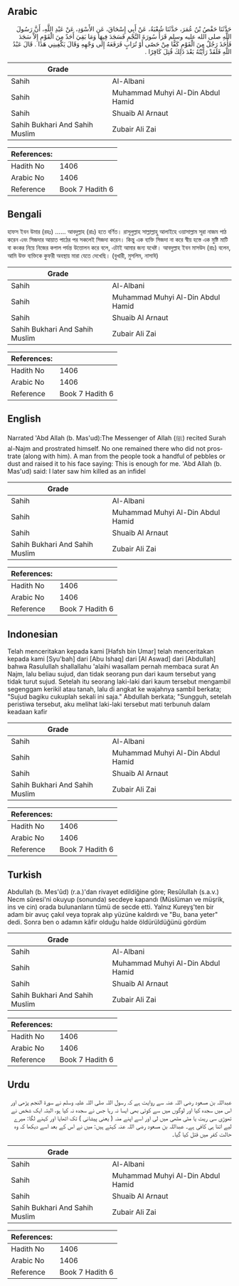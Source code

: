 ## Arabic


<div dir="rtl" lang="ar" style={{fontSize:'larger',backgroundColor:'#f8f9fa',padding:20}}>
حَدَّثَنَا حَفْصُ بْنُ عُمَرَ، حَدَّثَنَا شُعْبَةُ، عَنْ أَبِي إِسْحَاقَ، عَنِ الأَسْوَدِ، عَنْ عَبْدِ اللَّهِ، أَنَّ رَسُولَ اللَّهِ صلى الله عليه وسلم قَرَأَ سُورَةَ النَّجْمِ فَسَجَدَ فِيهَا وَمَا بَقِيَ أَحَدٌ مِنَ الْقَوْمِ إِلاَّ سَجَدَ فَأَخَذَ رَجُلٌ مِنَ الْقَوْمِ كَفًّا مِنْ حَصًى أَوْ تُرَابٍ فَرَفَعَهُ إِلَى وَجْهِهِ وَقَالَ يَكْفِينِي هَذَا ‏.‏ قَالَ عَبْدُ اللَّهِ فَلَقَدْ رَأَيْتُهُ بَعْدَ ذَلِكَ قُتِلَ كَافِرًا ‏.‏
</div>
<div style={{backgroundColor:'#f8f9fa',padding:20, marginBottom: 10}}><table> <thead> <tr> <th>Grade</th> <th></th> </tr> </thead> <tbody> <tr><td>Sahih</td><td>Al-Albani</td></tr><tr><td>Sahih</td><td>Muhammad Muhyi Al-Din Abdul Hamid</td></tr><tr><td>Sahih</td><td>Shuaib Al Arnaut</td></tr><tr><td>Sahih Bukhari And Sahih Muslim</td><td>Zubair Ali Zai</td></tr></tbody></table><table> <thead> <tr> <th>References:</th> <th></th> </tr> </thead> <tbody><tr><td>Hadith No</td><td>1406</td></tr><tr><td>Arabic No</td><td>1406</td></tr><tr><td>Reference</td><td>Book 7 Hadith 6</td></tr></tbody></table></div>

## Bengali


<div dir="ltr" lang="bn" style={{fontSize:'larger',backgroundColor:'#f8f9fa',padding:20}}>
হাফস ইবন উমার (রহঃ) ...... আবদুল্লাহ (রাঃ) হতে বর্ণিত। রাসূলুল্লাহ সাল্লাল্লাহু আলাইহে ওয়াসাল্লাম সূরা নাজম পাঠ করেন এবং সিজদার আয়াত পাঠের পর সকলেই সিজদা করেন। কিন্তু এক ব্যক্তি সিজদা না করে স্বীয় হস্তে এক মুষ্টি মাটি বা কংকর নিয়ে নিজের কপাল পর্যন্ত উত্তোলন করে বলে, এটাই আমার জন্য যথেষ্ট। আবদুল্লাহ ইবন মাসউদ (রাঃ) বলেন, আমি উক্ত ব্যক্তিকে কুফরী অবস্থায় মারা যেতে দেখেছি। (বুখারী, মুসলিম, নাসাঈ)
</div>
<div style={{backgroundColor:'#f8f9fa',padding:20, marginBottom: 10}}><table> <thead> <tr> <th>Grade</th> <th></th> </tr> </thead> <tbody> <tr><td>Sahih</td><td>Al-Albani</td></tr><tr><td>Sahih</td><td>Muhammad Muhyi Al-Din Abdul Hamid</td></tr><tr><td>Sahih</td><td>Shuaib Al Arnaut</td></tr><tr><td>Sahih Bukhari And Sahih Muslim</td><td>Zubair Ali Zai</td></tr></tbody></table><table> <thead> <tr> <th>References:</th> <th></th> </tr> </thead> <tbody><tr><td>Hadith No</td><td>1406</td></tr><tr><td>Arabic No</td><td>1406</td></tr><tr><td>Reference</td><td>Book 7 Hadith 6</td></tr></tbody></table></div>

## English


<div dir="ltr" lang="en" style={{fontSize:'larger',backgroundColor:'#f8f9fa',padding:20}}>
Narrated 'Abd Allah (b. Mas'ud):The Messenger of Allah (ﷺ) recited Surah al-Najm and prostrated himself. No one remained there who did not prostrate (along with him). A man from the people took a handful of pebbles or dust and raised it to his face saying: This is enough for me. 'Abd Allah (b. Mas'ud) said: I later saw him killed as an infidel
</div>
<div style={{backgroundColor:'#f8f9fa',padding:20, marginBottom: 10}}><table> <thead> <tr> <th>Grade</th> <th></th> </tr> </thead> <tbody> <tr><td>Sahih</td><td>Al-Albani</td></tr><tr><td>Sahih</td><td>Muhammad Muhyi Al-Din Abdul Hamid</td></tr><tr><td>Sahih</td><td>Shuaib Al Arnaut</td></tr><tr><td>Sahih Bukhari And Sahih Muslim</td><td>Zubair Ali Zai</td></tr></tbody></table><table> <thead> <tr> <th>References:</th> <th></th> </tr> </thead> <tbody><tr><td>Hadith No</td><td>1406</td></tr><tr><td>Arabic No</td><td>1406</td></tr><tr><td>Reference</td><td>Book 7 Hadith 6</td></tr></tbody></table></div>

## Indonesian


<div dir="ltr" lang="id" style={{fontSize:'larger',backgroundColor:'#f8f9fa',padding:20}}>
Telah menceritakan kepada kami [Hafsh bin Umar] telah menceritakan kepada kami [Syu'bah] dari [Abu Ishaq] dari [Al Aswad] dari [Abdullah] bahwa Rasulullah shallallahu 'alaihi wasallam pernah membaca surat An Najm, lalu beliau sujud, dan tidak seorang pun dari kaum tersebut yang tidak turut sujud. Setelah itu seorang laki-laki dari kaum tersebut mengambil segenggam kerikil atau tanah, lalu di angkat ke wajahnya sambil berkata; "Sujud bagiku cukuplah sekali ini saja." Abdullah berkata; "Sungguh, setelah peristiwa tersebut, aku melihat laki-laki tersebut mati terbunuh dalam keadaan kafir
</div>
<div style={{backgroundColor:'#f8f9fa',padding:20, marginBottom: 10}}><table> <thead> <tr> <th>Grade</th> <th></th> </tr> </thead> <tbody> <tr><td>Sahih</td><td>Al-Albani</td></tr><tr><td>Sahih</td><td>Muhammad Muhyi Al-Din Abdul Hamid</td></tr><tr><td>Sahih</td><td>Shuaib Al Arnaut</td></tr><tr><td>Sahih Bukhari And Sahih Muslim</td><td>Zubair Ali Zai</td></tr></tbody></table><table> <thead> <tr> <th>References:</th> <th></th> </tr> </thead> <tbody><tr><td>Hadith No</td><td>1406</td></tr><tr><td>Arabic No</td><td>1406</td></tr><tr><td>Reference</td><td>Book 7 Hadith 6</td></tr></tbody></table></div>

## Turkish


<div dir="ltr" lang="tr" style={{fontSize:'larger',backgroundColor:'#f8f9fa',padding:20}}>
Abdullah (b. Mes'ûd) (r.a.)'dan rivayet edildiğine göre; Resûlullah (s.a.v.) Necm sûresi'ni okuyup (sonunda) secdeye kapandı (Müslüman ve müşrik, ins ve cin) orada bulunanların tümü de secde etti. Yalnız Kureyş'ten bir adam bir avuç çakıl veya toprak alıp yüzüne kaldırdı ve "Bu, bana yeter" dedi. Sonra ben o adamın kâfir olduğu halde öldürüldüğünü gördüm
</div>
<div style={{backgroundColor:'#f8f9fa',padding:20, marginBottom: 10}}><table> <thead> <tr> <th>Grade</th> <th></th> </tr> </thead> <tbody> <tr><td>Sahih</td><td>Al-Albani</td></tr><tr><td>Sahih</td><td>Muhammad Muhyi Al-Din Abdul Hamid</td></tr><tr><td>Sahih</td><td>Shuaib Al Arnaut</td></tr><tr><td>Sahih Bukhari And Sahih Muslim</td><td>Zubair Ali Zai</td></tr></tbody></table><table> <thead> <tr> <th>References:</th> <th></th> </tr> </thead> <tbody><tr><td>Hadith No</td><td>1406</td></tr><tr><td>Arabic No</td><td>1406</td></tr><tr><td>Reference</td><td>Book 7 Hadith 6</td></tr></tbody></table></div>

## Urdu


<div dir="rtl" lang="ur" style={{fontSize:'larger',backgroundColor:'#f8f9fa',padding:20}}>
عبداللہ بن مسعود رضی اللہ عنہ سے روایت ہے کہ رسول اللہ صلی اللہ علیہ وسلم نے سورۃ النجم پڑھی اور اس میں سجدہ کیا اور لوگوں میں سے کوئی بھی ایسا نہ رہا جس نے سجدہ نہ کیا ہو، البتہ ایک شخص نے تھوڑی سی ریت یا مٹی مٹھی میں لی اور اسے اپنے منہ ( یعنی پیشانی ) تک اٹھایا اور کہنے لگا: میرے لیے اتنا ہی کافی ہے۔ عبداللہ بن مسعود رضی اللہ عنہ کہتے ہیں: میں نے اس کے بعد اسے دیکھا کہ وہ حالت کفر میں قتل کیا گیا۔
</div>
<div style={{backgroundColor:'#f8f9fa',padding:20, marginBottom: 10}}><table> <thead> <tr> <th>Grade</th> <th></th> </tr> </thead> <tbody> <tr><td>Sahih</td><td>Al-Albani</td></tr><tr><td>Sahih</td><td>Muhammad Muhyi Al-Din Abdul Hamid</td></tr><tr><td>Sahih</td><td>Shuaib Al Arnaut</td></tr><tr><td>Sahih Bukhari And Sahih Muslim</td><td>Zubair Ali Zai</td></tr></tbody></table><table> <thead> <tr> <th>References:</th> <th></th> </tr> </thead> <tbody><tr><td>Hadith No</td><td>1406</td></tr><tr><td>Arabic No</td><td>1406</td></tr><tr><td>Reference</td><td>Book 7 Hadith 6</td></tr></tbody></table></div>